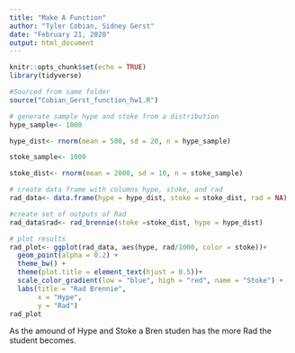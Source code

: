 ```yaml
---
title: "Make A Function"
author: "Tyler Cobian, Sidney Gerst"
date: "February 21, 2020"
output: html_document
---
```


```r
knitr::opts_chunk$set(echo = TRUE)
library(tidyverse)
```

```r
#Sourced from same folder
source("Cobian_Gerst_function_hw1.R")

# generate sample hype and stoke from a distribution
hype_sample<- 1000

hype_dist<- rnorm(mean = 500, sd = 20, n = hype_sample) 

stoke_sample<- 1000

stoke_dist<- rnorm(mean = 2000, sd = 10, n = stoke_sample)

# create data frame with columns hype, stoke, and rad
rad_data<- data.frame(hype = hype_dist, stoke = stoke_dist, rad = NA)

#create set of outputs of Rad
rad_data$rad<- rad_brennie(stoke =stoke_dist, hype = hype_dist)

# plot results
rad_plot<- ggplot(rad_data, aes(hype, rad/1000, color = stoke))+
  geom_point(alpha = 0.2) +
  theme_bw() +
  theme(plot.title = element_text(hjust = 0.5))+
  scale_color_gradient(low = "blue", high = "red", name = "Stoke") +
  labs(title = "Rad Brennie",
       x = "Hype",
       y = "Rad")
rad_plot
```

As the amound of Hype and Stoke a Bren studen has the more Rad the student becomes. 

